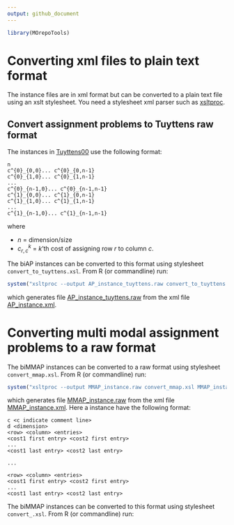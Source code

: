 ```yaml
---
output: github_document
---
```


```r
library(MOrepoTools)
```

# Converting xml files to plain text format

The instance files are in xml format but can be converted to a plain text file using an xslt
stylesheet. You need a stylesheet xml parser such as [xsltproc](http://xmlsoft.org/XSLT/xsltproc2.html).


## Convert assignment problems to Tuyttens raw format

The instances in [Tuyttens00](https://github.com/MCDMSociety/MOrepo-Tuyttens00) use the following 
format:

```
n 
c^{0}_{0,0}... c^{0}_{0,n-1}
c^{0}_{1,0}... c^{0}_{1,n-1}
...
c^{0}_{n-1,0}... c^{0}_{n-1,n-1}
c^{1}_{0,0}... c^{1}_{0,n-1}
c^{1}_{1,0}... c^{1}_{1,n-1}
...
c^{1}_{n-1,0}... c^{1}_{n-1,n-1}
```

where 

* $n$ = dimension/size
* $c^{k}_{r,c}$ = $k$'th cost of assigning row $r$ to column $c$.

The biAP instances can be converted to this format using stylesheet `convert_to_tuyttens.xsl`. From 
R (or commandline) run:

```r
system("xsltproc --output AP_instance_tuyttens.raw convert_to_tuyttens.xsl AP_instance.xml")
```

which generates file [AP_instance_tuyttens.raw](./AP_instance_tuyttens.raw) from the xml file 
[AP_instance.xml](./AP_instance.xml).


# Converting multi modal assignment problems to a raw format

The biMMAP instances can be converted to a raw format using stylesheet `convert_mmap.xsl`. From 
R (or commandline) run:

```r
system("xsltproc --output MMAP_instance.raw convert_mmap.xsl MMAP_instance.xml")
```

which generates file [MMAP_instance.raw](./MMAP_instance.raw) from the xml file 
[MMAP_instance.xml](./MMAP_instance.xml). Here a instance have the following format:

```
c <c indicate comment line>
d <dimension> 
<row> <column> <entries> 
<cost1 first entry> <cost2 first entry>
...
<cost1 last entry> <cost2 last entry>

...

<row> <column> <entries> 
<cost1 first entry> <cost2 first entry>
...
<cost1 last entry> <cost2 last entry>
```





The biMMAP instances can be converted to this format using stylesheet `convert_.xsl`. From 
R (or commandline) run:




